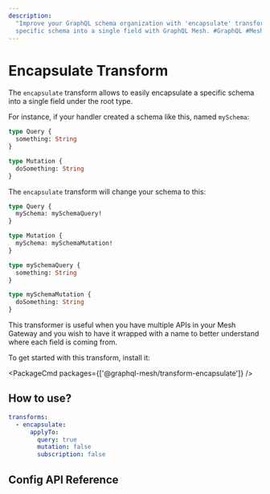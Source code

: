 ```yaml
---
description:
  "Improve your GraphQL schema organization with 'encapsulate' transform. Easily encapsulate a
  specific schema into a single field with GraphQL Mesh. #GraphQL #Mesh"
---
```



# Encapsulate Transform

The `encapsulate` transform allows to easily encapsulate a specific schema into a single field under
the root type.

For instance, if your handler created a schema like this, named `mySchema`:

```graphql
type Query {
  something: String
}

type Mutation {
  doSomething: String
}
```

The `encapsulate` transform will change your schema to this:

```graphql
type Query {
  mySchema: mySchemaQuery!
}

type Mutation {
  mySchema: mySchemaMutation!
}

type mySchemaQuery {
  something: String
}

type mySchemaMutation {
  doSomething: String
}
```

This transformer is useful when you have multiple APIs in your Mesh Gateway and you wish to have it
wrapped with a name to better understand where each field is coming from.

To get started with this transform, install it:

<PackageCmd packages={['@graphql-mesh/transform-encapsulate']} />

## How to use?

```yaml filename=".meshrc.yaml"
transforms:
  - encapsulate:
      applyTo:
        query: true
        mutation: false
        subscription: false
```

## Config API Reference


<API />
